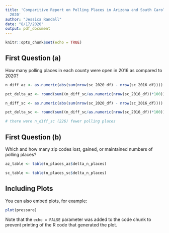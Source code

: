 ```yaml
---
title: 'Comparitive Report on Polling Places in Arizona and South Carolina: 2016 vs
  2020'
author: "Jessica Randall"
date: "8/17/2020"
output: pdf_document
---
```


```r
knitr::opts_chunk$set(echo = TRUE)
```

## First Question (a)

How many polling places in each county were open in 2016 as compared to 2020? 

```r

n_diff_az <- as.numeric(abs(sum(nrow(sc_2020_df) - nrow(sc_2016_df))))

pct_delta_az <- round(sum((n_diff_sc/as.numeric(nrow(sc_2016_df))*100)),2)

n_diff_sc <- as.numeric(abs(sum(nrow(sc_2020_df) - nrow(sc_2016_df))))

pct_delta_sc <- round(sum((n_diff_sc/as.numeric(nrow(sc_2016_df))*100)),2)

# there were n_diff_sc (226) fewer polling places 

```

## First Question (b)

Which and how many zip codes lost, gained, or maintained numbers of polling places?

```r

az_table <- table(n_places_az$delta_n_places)

sc_table <- table(n_places_sc$delta_n_places)

```




## Including Plots

You can also embed plots, for example:

```r
plot(pressure)
```

Note that the `echo = FALSE` parameter was added to the code chunk to prevent printing of the R code that generated the plot.
